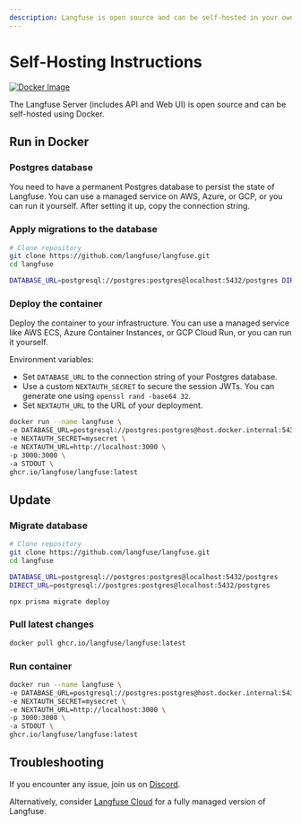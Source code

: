 ```yaml
---
description: Langfuse is open source and can be self-hosted in your own infrastructure via Docker
---
```



# Self-Hosting Instructions

[![Docker Image](https://img.shields.io/badge/docker-langfuse-blue?logo=Docker&logoColor=white&style=flat-square)](https://github.com/langfuse/langfuse/pkgs/container/langfuse)

The Langfuse Server (includes API and Web UI) is open source and can be self-hosted using Docker.

## Run in Docker

<Steps>

### Postgres database

You need to have a permanent Postgres database to persist the state of Langfuse. You can use a managed service on AWS, Azure, or GCP, or you can run it yourself. After setting it up, copy the connection string.

### Apply migrations to the database

```bash
# Clone repository
git clone https://github.com/langfuse/langfuse.git
cd langfuse

DATABASE_URL=postgresql://postgres:postgres@localhost:5432/postgres DIRECT_URL=postgresql://postgres:postgres@localhost:5432/postgres npx prisma migrate deploy
```

### Deploy the container

Deploy the container to your infrastructure. You can use a managed service like AWS ECS, Azure Container Instances, or GCP Cloud Run, or you can run it yourself.

Environment variables:

- Set `DATABASE_URL` to the connection string of your Postgres database.
- Use a custom `NEXTAUTH_SECRET` to secure the session JWTs. You can generate one using `openssl rand -base64 32`.
- Set `NEXTAUTH_URL` to the URL of your deployment.

```bash
docker run --name langfuse \
-e DATABASE_URL=postgresql://postgres:postgres@host.docker.internal:5432/postgres \
-e NEXTAUTH_SECRET=mysecret \
-e NEXTAUTH_URL=http://localhost:3000 \
-p 3000:3000 \
-a STDOUT \
ghcr.io/langfuse/langfuse:latest
```

</Steps>

## Update

<Steps>

### Migrate database

```bash
# Clone repository
git clone https://github.com/langfuse/langfuse.git
cd langfuse

DATABASE_URL=postgresql://postgres:postgres@localhost:5432/postgres
DIRECT_URL=postgresql://postgres:postgres@localhost:5432/postgres

npx prisma migrate deploy
```

### Pull latest changes

```bash
docker pull ghcr.io/langfuse/langfuse:latest
```

### Run container

```bash
docker run --name langfuse \
-e DATABASE_URL=postgresql://postgres:postgres@host.docker.internal:5432/postgres \
-e NEXTAUTH_SECRET=mysecret \
-e NEXTAUTH_URL=http://localhost:3000 \
-p 3000:3000 \
-a STDOUT \
ghcr.io/langfuse/langfuse:latest
```

</Steps>

## Troubleshooting

If you encounter any issue, join us on [Discord](/discord).

Alternatively, consider [Langfuse Cloud](/docs/deployment/cloud) for a fully managed version of Langfuse.
